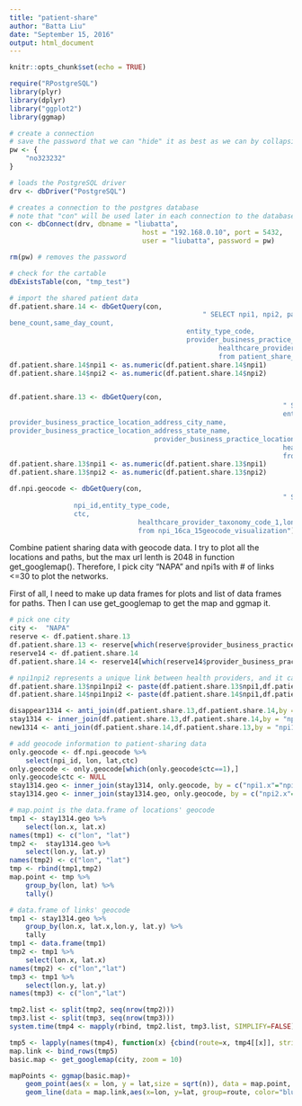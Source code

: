 ```yaml
---
title: "patient-share"
author: "Batta Liu"
date: "September 15, 2016"
output: html_document
---
```


```r
knitr::opts_chunk$set(echo = TRUE)
```

```r
require("RPostgreSQL")
library(plyr)
library(dplyr)
library("ggplot2")
library(ggmap)
```

```r
# create a connection
# save the password that we can "hide" it as best as we can by collapsing it
pw <- {
	"no323232"
}

# loads the PostgreSQL driver
drv <- dbDriver("PostgreSQL")

# creates a connection to the postgres database
# note that "con" will be used later in each connection to the database
con <- dbConnect(drv, dbname = "liubatta",
								 host = "192.168.0.10", port = 5432,
								 user = "liubatta", password = pw)

rm(pw) # removes the password

# check for the cartable
dbExistsTable(con, "tmp_test")

```

```r
# import the shared patient data
df.patient.share.14 <- dbGetQuery(con, 
 												" SELECT npi1, npi2, pair_count,
bene_count,same_day_count,
 											entity_type_code,  
											provider_business_practice_location_address_city_name,	provider_business_practice_location_address_state_name, 													provider_business_practice_location_address_postal_code,
 													healthcare_provider_taxonomy_code_1
 													from patient_share_2014_180_ca1")
df.patient.share.14$npi1 <- as.numeric(df.patient.share.14$npi1)
df.patient.share.14$npi2 <- as.numeric(df.patient.share.14$npi2)


df.patient.share.13 <- dbGetQuery(con, 
																	" SELECT npi1, npi2, pair_count, bene_count,same_day_count,
																	entity_type_code,
provider_business_practice_location_address_city_name,
provider_business_practice_location_address_state_name,
									provider_business_practice_location_address_postal_code,
																	healthcare_provider_taxonomy_code_1
																	from patient_share_2013_180_ca1")
df.patient.share.13$npi1 <- as.numeric(df.patient.share.13$npi1)
df.patient.share.13$npi2 <- as.numeric(df.patient.share.13$npi2)

df.npi.geocode <- dbGetQuery(con, 
																	" SELECT
                npi_id,entity_type_code,
                ctc,
								healthcare_provider_taxonomy_code_1,lon,lat
								from npi_16ca_15geocode_visualization")

```
Combine patient sharing data with geocode data. I try to plot all the locations and paths, but the max url lenth is 2048 in function get_googlemap(). Therefore, I pick city "NAPA" and npi1s with # of links <=30 to plot the networks.

First of all, I need to make up data frames for plots and list of data frames for paths.
Then I can use get_googlemap to get the map and ggmap it.
```r
# pick one city
city <-  "NAPA"
reserve <- df.patient.share.13
df.patient.share.13 <- reserve[which(reserve$provider_business_practice_location_address_city_name==city),]
reserve14 <- df.patient.share.14
df.patient.share.14 <- reserve14[which(reserve14$provider_business_practice_location_address_city_name==city),]

# npi1npi2 represents a unique link between health providers, and it can be used for "join" functions.
df.patient.share.13$npi1npi2 <- paste(df.patient.share.13$npi1,df.patient.share.13$npi2,sep = "")
df.patient.share.14$npi1npi2 <- paste(df.patient.share.14$npi1,df.patient.share.14$npi2,sep = "")

disappear1314 <- anti_join(df.patient.share.13,df.patient.share.14,by = "npi1npi2")
stay1314 <- inner_join(df.patient.share.13,df.patient.share.14,by = "npi1npi2")
new1314 <- anti_join(df.patient.share.14,df.patient.share.13,by = "npi1npi2")

# add geocode information to patient-sharing data
only.geocode <- df.npi.geocode %>% 
	select(npi_id, lon, lat,ctc)
only.geocode <- only.geocode[which(only.geocode$ctc==1),]
only.geocode$ctc <- NULL
stay1314.geo <- inner_join(stay1314, only.geocode, by = c("npi1.x"="npi_id"))
stay1314.geo <- inner_join(stay1314.geo, only.geocode, by = c("npi2.x"="npi_id"))

# map.point is the data.frame of locations' geocode
tmp1 <- stay1314.geo %>% 
	select(lon.x, lat.x)
names(tmp1) <- c("lon", "lat")
tmp2 <-  stay1314.geo %>% 
	select(lon.y, lat.y)
names(tmp2) <- c("lon", "lat")
tmp <- rbind(tmp1,tmp2)
map.point <- tmp %>% 
	group_by(lon, lat) %>% 
	tally()

# data.frame of links' geocode
tmp1 <- stay1314.geo %>% 
	group_by(lon.x, lat.x,lon.y, lat.y) %>% 
	tally
tmp1 <- data.frame(tmp1)
tmp2 <- tmp1 %>% 
	select(lon.x, lat.x)
names(tmp2) <- c("lon","lat")
tmp3 <- tmp1 %>% 
	select(lon.y, lat.y)
names(tmp3) <- c("lon","lat")

tmp2.list <- split(tmp2, seq(nrow(tmp2)))
tmp3.list <- split(tmp3, seq(nrow(tmp3)))
system.time(tmp4 <- mapply(rbind, tmp2.list, tmp3.list, SIMPLIFY=FALSE))

tmp5 <- lapply(names(tmp4), function(x) {cbind(route=x, tmp4[[x]], stringsAsFactors=FALSE)})
map.link <- bind_rows(tmp5)
basic.map <- get_googlemap(city, zoom = 10) 

mapPoints <- ggmap(basic.map)+
	geom_point(aes(x = lon, y = lat,size = sqrt(n)), data = map.point, alpha = .5) +
	geom_line(data = map.link,aes(x=lon, y=lat, group=route, color="blue"),size =0.1)
```

